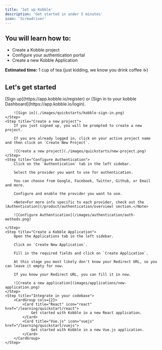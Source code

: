 ```yaml
---
title: 'Set up Kobble'
description: 'Get started in under 5 minutes'
icon: 'Screwdriver'
---
```


## You will learn how to:

- Create a Kobble project
- Configure your authentication portal
- Create a new Kobble Application

**Estimated time:** 1 cup of tea (just kidding, we know you drink coffee ☕️)

## Let's get started

<Steps>
    <Step title="Sign in to Kobble">
        [Sign up](https://app.kobble.io/register) or [Sign in to your kobble Dashboard](https://app.kobble.io/login).

        ![Sign in](./images/quickstarts/kobble-sign-in.png)
    </Step>
    <Step title="Create a new project">
        If you just signed up, you will be prompted to create a new project.

        If you are already logged in, click on your active project name and then click on `Create New Project`.

        ![Create a new project](./images/quickstarts/new-project.png)
    </Step>
    <Step title="Configure Authentication">
        Click on the `Authentication` tab in the left sidebar.

        Select the provider you want to use for authentication.

        You can choose from Google, Facebook, Twitter, Github, or Email and more.

        Configure and enable the provider you want to use.

        <Note>For more info specific to each provider, check out the [Authentication](/product/authentication/overview) section.</Note>

        ![Configure Authentication](/images/authentication/auth-methods.png)

    </Step>
    <Step title="Create a Kobble Application">
        Open the Applications tab in the left sidebar.

        Click on `Create New Application`.

        Fill in the required fields and click on `Create Application`.

        At this stage you most likely don't know your Redirect URL, so you can leave it empty for now.

        If you know your Redirect URL, you can fill it in now.

        ![Create a new application](images/applications/new-application.png)
    </Step>
    <Step title="Integrate in your codebase">
        <CardGroup cols={2}>
            <Card title="React" icon="react" href="/learning/quickstart/react">
                Get started with Kobble in a new React application.
            </Card>
            <Card title="Vue.js" icon="vuejs" href="/learning/quickstart/vuejs">
                Get started with Kobble in a new Vue.js application.
            </Card>
        </CardGroup>
    </Step>
</Steps>